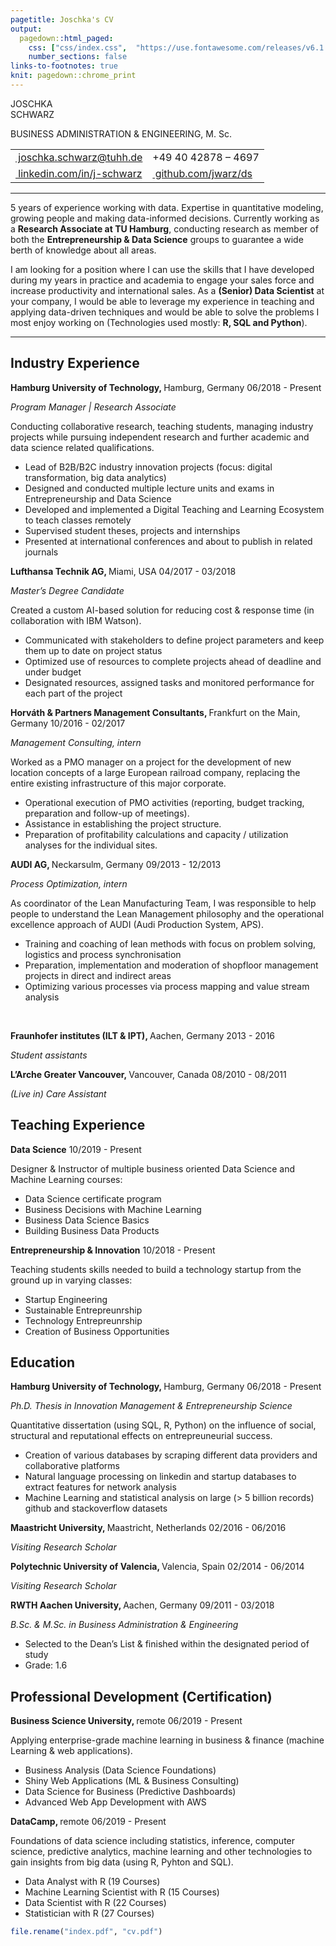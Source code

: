 ```yaml
---
pagetitle: Joschka's CV
output:
  pagedown::html_paged:
    css: ["css/index.css",  "https://use.fontawesome.com/releases/v6.1.1/css/all.css"]
    number_sections: false
links-to-footnotes: true
knit: pagedown::chrome_print
---
```


<!-- Load CSS & Fonts -->
<link rel="preconnect" href="https://fonts.googleapis.com"> 
<link rel="preconnect" href="https://fonts.gstatic.com" crossorigin> 
<link href="https://fonts.googleapis.com/css2?family=Raleway:wght@100;400;600&display=swap" rel="stylesheet">

<!-- CONTENT -->
<div style="position:absolute; top:-10mm; right: 5mm; width: 100%; text-align: right; font-size:8pt;"><i class="fas fa-file-pdf fa-fw"></i>&nbsp; A PDF version is available <a href="https://github.com/jwarz/cv/raw/main/cv.pdf" download="cv.pdf">here</a></div>
<div class="cv-page-wrapper">
<div class="cv-head-wrapper">
<div class="cv-head-left">
<p class="cv-title">JOSCHKA </br> SCHWARZ</p>
<p class="cv-subtitle">BUSINESS ADMINISTRATION & ENGINEERING, M. Sc.<p>
<table class="cv-contact-table">
<tr>
<td><i class="fa fa-envelope fa-fw"></i><a class="no-hyper" href="mailto:joschka.schwarz@tuhh.de">&nbsp;joschka.schwarz@tuhh.de</a></td>
<td><i class="fa fa-phone fa-fw"></i> +49 40 42878 – 4697</td>
</tr>
<tr>
<td><i class="fa-brands fa-linkedin fa-fw"></i><a class="no-hyper" href="https://linkedin.com/in/j-schwarz">&nbsp;linkedin.com/in/j-schwarz</a></td>
<td><i class="fa-brands fa-github fa-fw"></i><a class="no-hyper" href="https://github.com/jwarz/data-scientists-tools">&nbsp;github.com/jwarz/ds</a></td>
</tr>
</table>
</div>
<div class="cv-head-right"></div>
</div>
<hr>
<p>
5 years of experience working with data. Expertise in quantitative modeling, growing people and making data-informed decisions. Currently working as a <b>Research Associate at TU Hamburg</b>, conducting research as member of both the <b>Entrepreneurship & Data Science</b> groups to guarantee a wide berth of knowledge about all areas.</p>
<p>I am looking for a position where I can use the skills that I have developed during my years in practice and academia to engage your sales force and increase productivity and international sales. As a <b>(Senior) Data Scientist</b> at your company, I would be able to leverage my experience in teaching and applying data-driven techniques and would be able to solve the problems I most enjoy working on (Technologies used mostly: <strong>R, SQL and Python</strong>).</p>
<hr>
<!-- Chapter: PROFESSIONAL EXPERIENCE -->
<h2 class="hfirst"><i class="fa fa-suitcase fa-fw"></i><span>Industry Experience</span></h2>
<!-- Exp 1 -->
<div class="cv-entry-main">
<p class="cv-entry-top-line">
<span><b>Hamburg University of Technology, </b></span>
<span>Hamburg, Germany</span>
<span class="cv-entry-date">06/2018 - Present</span>
</p>
<p class="cv-entry-job-title">
<i>Program Manager | Research Associate</i>
</p>
<p class="cv-entry-desc">Conducting collaborative research, teaching students, managing industry projects while pursuing independent research and further academic and data science related qualifications.</p>
<p>
<ul>
<li>Lead of B2B/B2C industry innovation projects (focus: digital transformation, big data analytics)</li>
<li>Designed and conducted multiple lecture units and exams in Entrepreneurship and Data Science</li>
<li>Developed and implemented a Digital Teaching and Learning Ecosystem to teach classes remotely</li>
<li>Supervised student theses, projects and internships</li>
<li>Presented at international conferences and about to publish in related journals</li>
</ul>
</p>
</div>
<!-- Exp 2 -->
<div class="cv-entry-main">
<p class="cv-entry-top-line">
<span><b>Lufthansa Technik AG, </b></span>
<span>Miami, USA</span>
<span class="cv-entry-date">04/2017 - 03/2018</span>
</p>
<p class="cv-entry-job-title">
<i>Master’s Degree Candidate</i>
</p>
<p class="cv-entry-desc">Created a custom AI-based solution for reducing cost & response time (in collaboration with IBM Watson).</p>
<p>
<ul>
<li>Communicated with stakeholders to define project parameters and keep them up to date on project status</li>
<li>Optimized use of resources to complete projects ahead of deadline and under budget</li>
<li>Designated resources, assigned tasks and monitored performance for each part of the project</li>
</ul>
</p>
</div>
<!-- Exp 3 -->
<div class="cv-entry-main">
<p class="cv-entry-top-line">
<span><b>Horváth & Partners Management Consultants, </b></span>
<span>Frankfurt on the Main, Germany</span>
<span class="cv-entry-date">10/2016 - 02/2017</span>
</p>
<p class="cv-entry-job-title">
<i>Management Consulting, intern</i>
</p>
<p class="cv-entry-desc">Worked as a PMO manager on a project for the development of new location concepts of a large European railroad company, replacing the entire existing infrastructure of this major corporate.</p>
<p>
<ul>
<li>Operational execution of PMO activities (reporting, budget tracking, preparation and follow-up of meetings).</li>
<li>Assistance in establishing the project structure.</li>
<li>Preparation of profitability calculations and capacity / utilization analyses for the individual sites.</li>
</ul>
</p>
</div>
<!-- Exp 3 -->
<div class="cv-entry-main">
<p class="cv-entry-top-line">
<span><b>AUDI AG, </b></span>
<span>Neckarsulm, Germany</span>
<span class="cv-entry-date">09/2013 - 12/2013</span>
</p>
<p class="cv-entry-job-title">
<i>Process Optimization, intern</i>
</p>
<p class="cv-entry-desc">As coordinator of the Lean Manufacturing Team, I was responsible to help people to understand the Lean Management philosophy and the operational excellence approach of AUDI (Audi Production System, APS).</p>
<p>
<ul>
<li>Training and coaching of lean methods with focus on problem solving, logistics and process synchronisation</li>
<li>Preparation, implementation and moderation of shopfloor management projects in direct and indirect areas</li>
<li>Optimizing various processes via process mapping and value stream analysis</li>
</ul>
</p>
</div>
<br class="PageBreak">
<!-- Exp 4: IPT / ILT -->
<div class="cv-entry-main">
<p class="cv-entry-top-line">
<span><b>Fraunhofer institutes (ILT & IPT), </b></span>
<span>Aachen, Germany</span>
<span class="cv-entry-date">2013 - 2016</span>
</p>
<p class="cv-entry-job-title">
<i>Student assistants</i>
</p>
</div>
<!-- Exp 5: L'Arch -->
<div class="cv-entry-main">
<p class="cv-entry-top-line">
<span><b>L'Arche Greater Vancouver, </b></span>
<span>Vancouver, Canada</span>
<span class="cv-entry-date">08/2010 - 08/2011</span>
</p>
<p class="cv-entry-job-title">
<i>(Live in) Care Assistant</i>
</p>
</div>
<!-- Chapter: TEACHING -->
<h2><i class="fa fa-chalkboard-teacher fa-fw"></i><span>Teaching Experience</span></h2>
<!-- Exp 1 -->
<div class="cv-entry-main">
<p class="cv-entry-top-line">
<span><b>Data Science</b></span>
<!-- <span>Hamburg, Germany</span> -->
<span class="cv-entry-date">10/2019 - Present</span>
</p>
<p class="cv-entry-desc">Designer & Instructor of multiple business oriented Data Science and Machine Learning courses:</p>
<p>
<ul class="two-col">
<li>Data Science certificate program</li>
<li>Business Decisions with Machine Learning</li>
<li>Business Data Science Basics</li>
<li>Building Business Data Products</li>
</ul>
</p>
</div>
<!-- Exp 1 -->
<div class="cv-entry-main">
<p class="cv-entry-top-line">
<span><b>Entrepreneurship & Innovation</b></span>
<!-- <span>Hamburg, Germany</span> -->
<span class="cv-entry-date">10/2018 - Present</span>
</p>
<p class="cv-entry-desc">Teaching students skills needed to build a technology startup from the ground up in varying classes:</p>
<p>
<ul class="two-col">
<li>Startup Engineering</li>
<li>Sustainable Entrepreunrship</li>
<li>Technology Entrepreunrship</li>
<li>Creation of Business Opportunities</li>
</ul>
</p>
</div>
<!-- Chapter: EDUCATION -->
<h2><i class="fa fa-graduation-cap fa-fw"></i><span>Education</span></h2>
<!-- Exp 1 -->
<div class="cv-entry-main">
<p class="cv-entry-top-line">
<span><b>Hamburg University of Technology, </b></span>
<span>Hamburg, Germany</span>
<span class="cv-entry-date">06/2018 - Present</span>
</p>
<p class="cv-entry-job-title">
<i>Ph.D. Thesis in Innovation Management & Entrepreneurship Science</i>
</p>
<p class="cv-entry-desc">Quantitative dissertation (using SQL, R, Python) on the influence of social, structural and reputational effects on entrepreuneurial success.</p>
<p>
<ul>
<li>Creation of various databases by scraping different data providers and collaborative platforms</li>
<li>Natural language processing on linkedin and startup databases to extract features for network analysis</li>
<li>Machine Learning and statistical analysis on large (> 5 billion records) github and stackoverflow datasets</li>
</ul>
</p>
</div>
<!-- Exp 2 -->
<div class="cv-entry-main">
<p class="cv-entry-top-line">
<span><b>Maastricht University, </b></span>
<span>Maastricht, Netherlands</span>
<span class="cv-entry-date">02/2016 - 06/2016</span>
</p>
<p class="cv-entry-job-title">
<i>Visiting Research Scholar</i>
</p>
</div>
<!-- Exp 3 -->
<div class="cv-entry-main">
<p class="cv-entry-top-line">
<span><b>Polytechnic University of Valencia, </b></span>
<span>Valencia, Spain</span>
<span class="cv-entry-date">02/2014 - 06/2014</span>
</p>
<p class="cv-entry-job-title">
<i>Visiting Research Scholar</i>
</p>
</div>
<!-- Exp 4 -->
<div class="cv-entry-main">
<p class="cv-entry-top-line">
<span><b>RWTH Aachen University, </b></span>
<span>Aachen, Germany</span>
<span class="cv-entry-date">09/2011 - 03/2018</span>
</p>
<p class="cv-entry-job-title">
<i>B.Sc. & M.Sc. in Business Administration & Engineering</i>
</p>
<ul style="margin-top:5px">
<li>Selected to the Dean’s List & finished within the designated period of study</li>
<li>Grade: 1.6</li>
</ul>
</div>
<!-- Chapter: PROF DEV -->
<h2><i class="fa fa-book fa-fw"></i><span>Professional Development (Certification)</span></h2>
<!-- Exp 1: BUSINESS SCIENCE UNIVERSITY -->
<div class="cv-entry-main">
<p class="cv-entry-top-line">
<span><b>Business Science University, </b></span>
<span>remote</span>
<span class="cv-entry-date">06/2019 - Present</span>
</p>
<p class="cv-entry-desc">Applying enterprise-grade machine learning in business & finance (machine Learning & web applications).</p>
<p>
<ul class="two-col">
<li>Business Analysis (Data Science Foundations)</li>
<li>Shiny Web Applications (ML & Business Consulting)</li>
<li>Data Science for Business (Predictive Dashboards)</li>
<li>Advanced Web App Development with AWS</li>
</ul>
</p>
</div>
<!-- Exp 2: DATACAMP -->
<div class="cv-entry-main">
<p class="cv-entry-top-line">
<span><b>DataCamp, </b></span>
<span>remote</span>
<span class="cv-entry-date">06/2019 - Present</span>
</p>
<p class="cv-entry-desc">Foundations of data science including statistics, inference, computer science, predictive 
analytics, machine learning and other technologies to gain insights from big data (using R, Pyhton and SQL).</p>
<p>
<ul class="two-col">
<li>Data Analyst with R (19 Courses)</li>
<li>Machine Learning Scientist with R (15 Courses)</li>
<li>Data Scientist with R (22 Courses)</li>
<li>Statistician with R (27 Courses)</li>
</ul>
</p>
</div>
</div>

```r
file.rename("index.pdf", "cv.pdf")
```